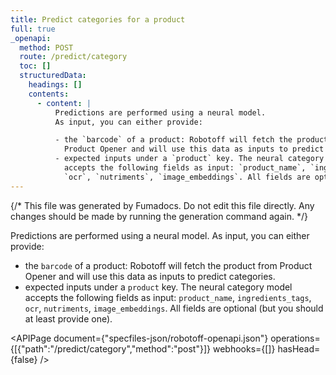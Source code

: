 ```yaml
---
title: Predict categories for a product
full: true
_openapi:
  method: POST
  route: /predict/category
  toc: []
  structuredData:
    headings: []
    contents:
      - content: |
          Predictions are performed using a neural model.
          As input, you can either provide:

          - the `barcode` of a product: Robotoff will fetch the product from
            Product Opener and will use this data as inputs to predict categories.
          - expected inputs under a `product` key. The neural category model
            accepts the following fields as input: `product_name`, `ingredients_tags`,
            `ocr`, `nutriments`, `image_embeddings`. All fields are optional (but you should at least provide one).
---
```


{/* This file was generated by Fumadocs. Do not edit this file directly. Any changes should be made by running the generation command again. */}

Predictions are performed using a neural model.
As input, you can either provide:

- the `barcode` of a product: Robotoff will fetch the product from
  Product Opener and will use this data as inputs to predict categories.
- expected inputs under a `product` key. The neural category model
  accepts the following fields as input: `product_name`, `ingredients_tags`,
  `ocr`, `nutriments`, `image_embeddings`. All fields are optional (but you should at least provide one).


<APIPage document={"specfiles-json/robotoff-openapi.json"} operations={[{"path":"/predict/category","method":"post"}]} webhooks={[]} hasHead={false} />